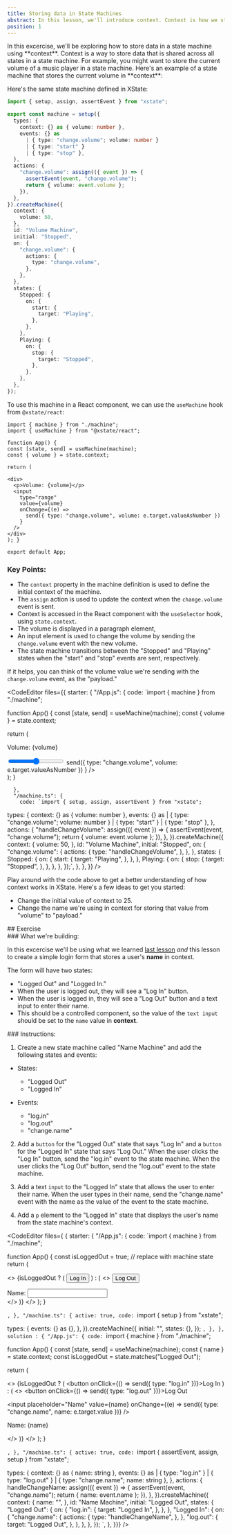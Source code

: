 ```yaml
---
title: Storing data in State Machines
abstract: In this lesson, we'll introduce context. Context is how we store data using XState.
position: 1
---
```


<div className="container">
In this excercise, we'll be exploring how to store data in a state machine using **context**. Context is a way to store data that is shared across all states in a state machine. For example, you might want to store the current volume of a music player in a state machine. Here's an example of a state machine that stores the current volume in **context**:

<Stately
  url="https://stately.ai/registry/editor/embed/4a684cc2-f8a9-4eb6-aeec-a525e6ce2ee4?machineId=09d9af1b-ccaa-4b93-8dd6-c9ea3d4bf5a5"
  height="600px"
/>

Here's the same state machine defined in XState:

```ts
import { setup, assign, assertEvent } from "xstate";

export const machine = setup({
  types: {
    context: {} as { volume: number },
    events: {} as
      | { type: "change.volume"; volume: number }
      | { type: "start" }
      | { type: "stop" },
  },
  actions: {
    "change.volume": assign(({ event }) => {
      assertEvent(event, "change.volume");
      return { volume: event.volume };
    }),
  },
}).createMachine({
  context: {
    volume: 50,
  },
  id: "Volume Machine",
  initial: "Stopped",
  on: {
    "change.volume": {
      actions: {
        type: "change.volume",
      },
    },
  },
  states: {
    Stopped: {
      on: {
        start: {
          target: "Playing",
        },
      },
    },
    Playing: {
      on: {
        stop: {
          target: "Stopped",
        },
      },
    },
  },
});
```

To use this machine in a React component, we can use the `useMachine` hook from `@xstate/react`:

```tsx
import { machine } from "./machine";
import { useMachine } from "@xstate/react";

function App() {
const [state, send] = useMachine(machine);
const { volume } = state.context;

return (

<div>
  <p>Volume: {volume}</p>
  <input
    type="range"
    value={volume}
    onChange={(e) =>
      send({ type: "change.volume", volume: e.target.valueAsNumber })
    }
  />
</div>
); }

export default App;
```

### Key Points:
- The `context` property in the machine definition is used to define the initial context of the machine.
- The `assign` action is used to update the context when the `change.volume` event is sent.
- Context is accessed in the React component with the `useSelector` hook, using `state.context`.
- The volume is displayed in a paragraph element,
- An input element is used to change the volume by sending the `change.volume` event with the new volume.
- The state machine transitions between the "Stopped" and "Playing" states when the "start" and "stop" events are sent, respectively.

If it helps, you can think of the volume value we're sending with the `change.volume` event, as the "payload."
</div>

<CodeEditor
  files={{
    starter: {
      "/App.js": {
        code: `import { machine } from "./machine";

function App() {
const [state, send] = useMachine(machine);
const { volume } = state.context;

return (

<div>
  <p>Volume: {volume}</p>
  <input
    type="range"
    value={volume}
    onChange={(e) =>
      send({ type: "change.volume", volume: e.target.valueAsNumber })
    }
  />
</div>
); }

      },
      "/machine.ts": {
        code: `import { setup, assign, assertEvent } from "xstate";

  types: {
    context: {} as { volume: number },
    events: {} as
      | { type: "change.volume"; volume: number }
      | { type: "start" }
      | { type: "stop" },
  },
  actions: {
    "handleChangeVolume": assign(({ event }) => {
      assertEvent(event, "change.volume");
      return { volume: event.volume };
    }),
  },
}).createMachine({
  context: {
    volume: 50,
  },
  id: "Volume Machine",
  initial: "Stopped",
  on: {
    "change.volume": {
      actions: {
        type: "handleChangeVolume",
      },
    },
  },
  states: {
    Stopped: {
      on: {
        start: {
          target: "Playing",
        },
      },
    },
    Playing: {
      on: {
        stop: {
          target: "Stopped",
        },
      },
    },
  },
});`,
      },
    },
  }}
/>

<div className="container">
Play around with the code above to get a better understanding of how context works in XState. Here's a few ideas to get you started:

<ul>
  <li>Change the initial value of context to 25.</li>

  <li>Change the name we're using in context for storing that value from "volume" to "payload."</li>
</ul>
</div>
## Exercise
<div className="exercise">

<div className="explanation">
### What we're building:

In this excercise we'll be using what we learned [last lesson](/state-machine-exercise "Getting Started with State Machines") *and* this lesson to create a simple login form that stores a user's **name** in context.

The form will have two states:
- "Logged Out" and "Logged In."
- When the user is logged out, they will see a "Log In" button.
- When the user is logged in, they will see a "Log Out" button and a text input to enter their name.
- This should be a controlled component, so the value of the `text input` should be set to the `name` value in **context**.
</div>

<div className="requirements">
### Instructions:

1. Create a new state machine called "Name Machine" and add the following states and events:

- States:
  - "Logged Out"
  - "Logged In"

- Events:
  - "log.in"
  - "log.out"
  - "change.name"

2. Add a `button` for the "Logged Out" state that says "Log In" and a `button` for the "Logged In" state that says "Log Out." When the user clicks the "Log In" button, send the "log.in" event to the state machine. When the user clicks the "Log Out" button, send the "log.out" event to the state machine.

3. Add a text `input` to the "Logged In" state that allows the user to enter their name. When the user types in their name, send the "change.name" event with the name as the value of the event to the state machine.

4. Add a `p` element to the "Logged In" state that displays the user's name from the state machine's context.
</div>

<CodeEditor files={
  { starter: {
  "/App.js": {
    code: `import { machine } from "./machine";

function App() {
const isLoggedOut = true; // replace with machine state
return (

<>
  {isLoggedOut ? (
    <button>Log In</button>
  ) : (
    <>
      <button>Log Out</button>
      <div>
        <label htmlFor="name">Name: </label>
        <input id="name" />
      </div>
    </>
  )}
</>
); }

`,
  },
  "/machine.ts": {
    active: true,
    code: `import { setup } from "xstate";

  types: {
    events: {} as {},
  },
}).createMachine({
  initial: "",
  states: {},
});
`,
},
}, solution : {
  "/App.js": {
    code: `import { machine } from "./machine";

function App() {
const [state, send] = useMachine(machine);
const { name } = state.context;
const isLoggedOut = state.matches("Logged Out");

return (

<>
  {isLoggedOut ? (
    <button onClick={() => send({ type: "log.in" })}>Log In</button>
  ) : (
    <>
      <button onClick={() => send({ type: "log.out" })}>Log Out</button>
      <div>
        <input
          placeholder="Name"
          value={name}
          onChange={(e) => send({ type: "change.name", name: e.target.value })}
        />
        <p>Name: {name}</p>
      </div>
    </>
  )}
</>
); }

`,
  },
  "/machine.ts": {
    active: true,
    code: `import { assertEvent, assign, setup } from "xstate";

  types: {
    context: {} as { name: string },
    events: {} as
      | { type: "log.in" }
      | { type: "log.out" }
      | { type: "change.name"; name: string },
  },
  actions: {
    handleChangeName: assign(({ event }) => {
      assertEvent(event, "change.name");
      return { name: event.name };
    }),
  },
}).createMachine({
  context: {
    name: "",
  },
  id: "Name Machine",
  initial: "Logged Out",
  states: {
    "Logged Out": {
      on: {
        "log.in": {
          target: "Logged In",
        },
      },
    },
    "Logged In": {
      on: {
        "change.name": {
          actions: {
            type: "handleChangeName",
          },
        },
        "log.out": {
          target: "Logged Out",
        },
      },
    },
  },
});
`,
},
}}} />
</div>
